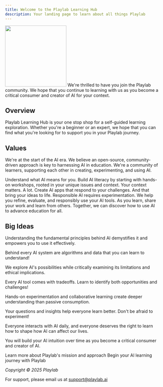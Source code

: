 ```yaml
---
title: Welcome to the Playlab Learning Hub
description: Your landing page to learn about all things Playlab
---
```

<img height="200" src="/images/playlab hero.jpeg" />
We're thrilled to have you join the Playlab community. We hope that you continue to learning with us as you become a critical consumer and creator of AI for your context.

## <Icon icon="compass" size="24" className="inline-block align-text-bottom" /> Overview

Playlab Learning Hub is your one stop shop for a self-guided learning exploration. Whether you're a beginner or an expert, we hope that you can find what you're looking for to support you in your Playlab journey.

<Divider />

## <Icon icon="heart" size="24" className="inline-block align-text-bottom" /> Values

We're at the start of the AI era. We believe an open-source, community-driven approach is key to harnessing AI in education. We're a community of learners, supporting each other in creating, experimenting, and using AI.

<CardGroup cols={2}>
  <Card
    title="Learn"
    icon="book-open"
  >
    Understand what AI means for you. Build AI literacy by starting with hands-on workshops, rooted in your unique issues and context.
  </Card>
  <Card
    title="Create"
    icon="wrench"
  >
    Your context matters. A lot. Create AI apps that respond to your challenges. And that bring your ideas to life.
  </Card>
  <Card
    title="Experiment"
    icon="flask"
  >
    Responsible AI requires experimentation. We help you refine, evaluate, and responsibly use your AI tools.
  </Card>
  <Card
    title="Share"
    icon="users"
  >
    As you learn, share your work and learn from others. Together, we can discover how to use AI to advance education for all.
  </Card>
</CardGroup>

<Divider />

## <Icon icon="lightbulb" size="24" className="inline-block align-text-bottom" /> Big Ideas

<Accordion title="AI isn't magic... it's math" icon="circle-info" defaultClose>
  Understanding the fundamental principles behind AI demystifies it and empowers you to use it effectively.
  
  Behind every AI system are algorithms and data that you can learn to understand!
</Accordion>

<Accordion title="AI has both great potential and great risks" icon="triangle-exclamation">
  We explore AI's possibilities while critically examining its limitations and ethical implications.
  
  Every AI tool comes with tradeoffs. Learn to identify both opportunities and challenges!
</Accordion>

<Accordion title="To learn about AI, you have to play with AI in community" icon="circle-check">
  Hands-on experimentation and collaborative learning create deeper understanding than passive consumption.
  
  Your questions and insights help everyone learn better. Don't be afraid to experiment!
</Accordion>

<Accordion title="You're already an AI person" icon="user">
  Everyone interacts with AI daily, and everyone deserves the right to learn how to shape how AI can affect our lives.
  
  You will build your AI intuition over time as you become a critical consumer and creator of AI.
</Accordion>

<Divider />

<CardGroup cols={2}>
  <Card
    title="Overview"
    icon="circle-info"
    href="/features/Overview"
  >
    Learn more about Playlab's mission and approach
  </Card>
  <Card
    title="Getting Started"
    icon="play"
    href="/getstarted/Getting Started"
  >
    Begin your AI learning journey with Playlab
  </Card>
</CardGroup>

*Copyright © 2025 Playlab*

For support, please email us at support@playlab.ai
